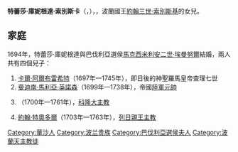 {{Multiple issues|
{{Expand language|1=en|time=2020-10-22T14:51:23+00:00}}
{{Unreferenced|time=2020-10-22T14:51:23+00:00}}
}}
{{Infobox royalty|consort=yes
| name        = 特蕾莎·庫妮根達·索別斯卡
| image       = Troy_Teresa_Kunegunda_Sobieska.jpg
| image_size  = 200
| succession  = 巴伐利亞選侯夫人
| reign       = 1695年 — 1726年
| birth_date  = {{birth date|df=y|1676|3|4}}
| birth_place = [[華沙|華沙]]
| death_date  = {{death date and age|df=y|1730|3|10|1676|3|4}}
| death_place = [[慕尼黑|慕尼黑]]
| house       = [[索別斯基家族|索別斯基家族]]
| father      = [[扬三世·索别斯基|約翰三世·索別斯基]]
| mother      = [[瑪麗亞·卡齊米埃拉·達爾昆|瑪麗亞·卡齊米埃拉·達爾昆]]
| religion    = [[羅馬天主教|羅馬天主教]]
}}
'''特蕾莎·庫妮根達·索別斯卡'''（{{lang-pl|Teresa Kunegunda Sobieska}}，{{bd|1676年|3月4日|1730年|3月10日}}），{{le|巴伐利亞選侯夫人|List of Bavarian consorts}}，波蘭國王[[扬三世·索别斯基|約翰三世·索別斯基]]的女兒。

== 家庭 ==
1694年，特蕾莎·庫妮根達與巴伐利亞選侯[[馬克西米利安二世·埃曼努爾|馬克西米利安二世·埃曼努爾]]結婚，兩人共有四個兒子：
# [[查理七世_(神圣罗马帝国)|卡爾·阿爾布雷希特]]（1697年—1745年），即日後的神聖羅馬皇帝查理七世
# [[巴伐利亞的斐迪南·馬利亞·英諾森|斐迪南·馬利亞·英諾森]]（1699年—1738年），帝國[[陸軍元帥|陸軍元帥]]
# {{le|克雷門斯·奧古斯特|Clemens August of Bavaria}}（1700年—1761年），[[科隆選侯國|科隆大主教]]
# [[巴伐利亞的約翰·特奧多爾|約翰·特奧多爾]]（1703年—1763年），[[列日采邑主教区|列日親王主教]]

[[Category:華沙人|Category:華沙人]]
[[Category:波兰贵族|Category:波兰贵族]]
[[Category:巴伐利亞選侯夫人|Category:巴伐利亞選侯夫人]]
[[Category:波蘭天主教徒|Category:波蘭天主教徒]]